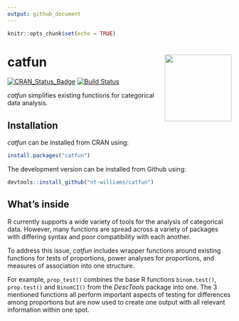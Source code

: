 ```yaml
---
output: github_document
---
```


```r
knitr::opts_chunk$set(echo = TRUE)
```

# catfun <img src="man\figures\catfun_final.png" align="right" height = "150" />

[![CRAN_Status_Badge](http://www.r-pkg.org/badges/version/catfun)](https://cran.r-project.org/package=catfun)
[![Build Status](https://travis-ci.org/nt-williams/catfun.svg?branch=master)](https://travis-ci.org/nt-williams/catfun)

*catfun* simplifies existing functions for categorical data analysis.

## Installation

*catfun* can be installed from CRAN using:

```r
install.packages("catfun")
```

The development version can be installed from Github using: 

```r
devtools::install_github("nt-williams/catfun")
```

## What’s inside

R currently supports a wide variety of tools for the analysis of categorical data. However, many functions are spread across a variety of packages with differing syntax and poor compatibility with each another. 

To address this issue, *catfun* includes wrapper functions around existing functions for tests of proportions, power analyses for proportions, and measures of association into one structure. 

For example, `prop_test()` combines the base R functions `binom.test()`, `prop.test()` and `BinomCI()` from the *DescTools* package into one. The 3 mentioned functions all perform important aspects of testing for differences among proportions but are now used to create one output with all relevant information within one spot.



